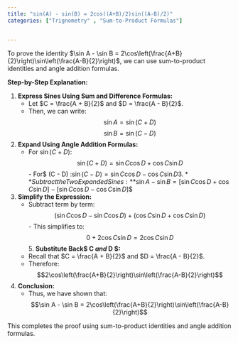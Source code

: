 ```yaml
---
title: "sin(A) - sin(B) = 2cos((A+B)/2)sin((A-B)/2)"
categories: ["Trignometry" , "Sum-to-Product Formulas"]


---
```




To prove the identity $\sin A - \sin B = 2\cos\left(\frac{A+B}{2}\right)\sin\left(\frac{A-B}{2}\right)$, we can use sum-to-product identities and angle addition formulas.

**Step-by-Step Explanation:**

1. **Express Sines Using Sum and Difference Formulas:**
   - Let $C = \frac{A + B}{2}$ and $D = \frac{A - B}{2}$.
   - Then, we can write:
     $$\sin A = \sin(C + D)$$$$\sin B = \sin(C - D)$$

2. **Expand Using Angle Addition Formulas:**
   - For $\sin(C + D)$:
     $$\sin(C + D) = \sin C \cos D + \cos C \sin D$$- For$ \sin(C - D) $:
     $$\sin(C - D) = \sin C \cos D - \cos C \sin D$$3. **Subtract the Two Expanded Sines:**$$\sin A - \sin B = [\sin C \cos D + \cos C \sin D] - [\sin C \cos D - \cos C \sin D]$$

4. **Simplify the Expression:**
   - Subtract term by term:
     $$(\sin C \cos D - \sin C \cos D) + (\cos C \sin D + \cos C \sin D)$$- This simplifies to:$$0 + 2\cos C \sin D = 2\cos C \sin D$$5. **Substitute Back$ C $and$ D $:**
   - Recall that $C = \frac{A + B}{2}$ and $D = \frac{A - B}{2}$.
   - Therefore:
     $$2\cos\left(\frac{A+B}{2}\right)\sin\left(\frac{A-B}{2}\right)$$

6. **Conclusion:**
   - Thus, we have shown that:
     $$\sin A - \sin B = 2\cos\left(\frac{A+B}{2}\right)\sin\left(\frac{A-B}{2}\right)$$
   
This completes the proof using sum-to-product identities and angle addition formulas.